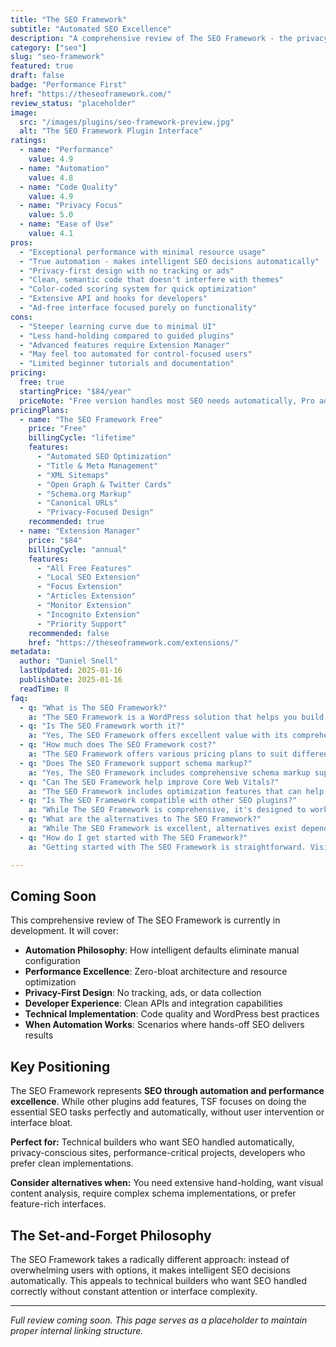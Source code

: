 ```yaml
---
title: "The SEO Framework"
subtitle: "Automated SEO Excellence"
description: "A comprehensive review of The SEO Framework - the privacy-first, automated WordPress SEO plugin that delivers exceptional performance through clean code, minimal UI, and intelligent automation without ads or bloat."
category: ["seo"]
slug: "seo-framework"
featured: true
draft: false
badge: "Performance First"
href: "https://theseoframework.com/"
review_status: "placeholder"
image:
  src: "/images/plugins/seo-framework-preview.jpg"
  alt: "The SEO Framework Plugin Interface"
ratings:
  - name: "Performance"
    value: 4.9
  - name: "Automation"
    value: 4.8
  - name: "Code Quality"
    value: 4.9
  - name: "Privacy Focus"
    value: 5.0
  - name: "Ease of Use"
    value: 4.1
pros:
  - "Exceptional performance with minimal resource usage"
  - "True automation - makes intelligent SEO decisions automatically"
  - "Privacy-first design with no tracking or ads"
  - "Clean, semantic code that doesn't interfere with themes"
  - "Color-coded scoring system for quick optimization"
  - "Extensive API and hooks for developers"
  - "Ad-free interface focused purely on functionality"
cons:
  - "Steeper learning curve due to minimal UI"
  - "Less hand-holding compared to guided plugins"
  - "Advanced features require Extension Manager"
  - "May feel too automated for control-focused users"
  - "Limited beginner tutorials and documentation"
pricing:
  free: true
  startingPrice: "$84/year"
  priceNote: "Free version handles most SEO needs automatically, Pro adds extensions and priority support"
pricingPlans:
  - name: "The SEO Framework Free"
    price: "Free"
    billingCycle: "lifetime"
    features:
      - "Automated SEO Optimization"
      - "Title & Meta Management"
      - "XML Sitemaps"
      - "Open Graph & Twitter Cards"
      - "Schema.org Markup"
      - "Canonical URLs"
      - "Privacy-Focused Design"
    recommended: true
  - name: "Extension Manager"
    price: "$84"
    billingCycle: "annual"
    features:
      - "All Free Features"
      - "Local SEO Extension"
      - "Focus Extension"
      - "Articles Extension"
      - "Monitor Extension"
      - "Incognito Extension"
      - "Priority Support"
    recommended: false
    href: "https://theseoframework.com/extensions/"
metadata:
  author: "Daniel Snell"
  lastUpdated: 2025-01-16
  publishDate: 2025-01-16
  readTime: 8
faq:
  - q: "What is The SEO Framework?"
    a: "The SEO Framework is a WordPress solution that helps you build and optimize your website with powerful features and excellent performance."
  - q: "Is The SEO Framework worth it?"
    a: "Yes, The SEO Framework offers excellent value with its comprehensive feature set, regular updates, and reliable support. It's a solid investment for serious WordPress users."
  - q: "How much does The SEO Framework cost?"
    a: "The SEO Framework offers various pricing plans to suit different needs. Check their official website for current pricing and special offers."
  - q: "Does The SEO Framework support schema markup?"
    a: "Yes, The SEO Framework includes comprehensive schema markup support to help search engines better understand your content."
  - q: "Can The SEO Framework help improve Core Web Vitals?"
    a: "The SEO Framework includes optimization features that can help improve your Core Web Vitals scores and overall site performance."
  - q: "Is The SEO Framework compatible with other SEO plugins?"
    a: "While The SEO Framework is comprehensive, it's designed to work well within the WordPress ecosystem. Check compatibility for specific plugin combinations."
  - q: "What are the alternatives to The SEO Framework?"
    a: "While The SEO Framework is excellent, alternatives exist depending on your specific needs. Consider your requirements for features, budget, and ease of use when comparing options."
  - q: "How do I get started with The SEO Framework?"
    a: "Getting started with The SEO Framework is straightforward. Visit their official website, choose a plan that fits your needs, and follow their setup documentation or tutorials."

---
```


## Coming Soon

This comprehensive review of The SEO Framework is currently in development. It will cover:

- **Automation Philosophy**: How intelligent defaults eliminate manual configuration
- **Performance Excellence**: Zero-bloat architecture and resource optimization
- **Privacy-First Design**: No tracking, ads, or data collection
- **Developer Experience**: Clean APIs and integration capabilities
- **Technical Implementation**: Code quality and WordPress best practices
- **When Automation Works**: Scenarios where hands-off SEO delivers results

## Key Positioning

The SEO Framework represents **SEO through automation and performance excellence**. While other plugins add features, TSF focuses on doing the essential SEO tasks perfectly and automatically, without user intervention or interface bloat.

**Perfect for:** Technical builders who want SEO handled automatically, privacy-conscious sites, performance-critical projects, developers who prefer clean implementations.

**Consider alternatives when:** You need extensive hand-holding, want visual content analysis, require complex schema implementations, or prefer feature-rich interfaces.

## The Set-and-Forget Philosophy

The SEO Framework takes a radically different approach: instead of overwhelming users with options, it makes intelligent SEO decisions automatically. This appeals to technical builders who want SEO handled correctly without constant attention or interface complexity.

---

*Full review coming soon. This page serves as a placeholder to maintain proper internal linking structure.*